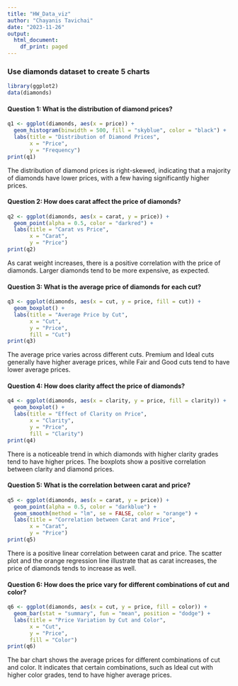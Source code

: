 ```yaml
---
title: "HW_Data_viz"
author: "Chayanis Tavichai"
date: "2023-11-26"
output:
  html_document:
    df_print: paged
---
```


### Use diamonds dataset to create 5 charts

```r
library(ggplot2)
data(diamonds)
```

#### Question 1: What is the distribution of diamond prices?

```r
q1 <- ggplot(diamonds, aes(x = price)) +
  geom_histogram(binwidth = 500, fill = "skyblue", color = "black") +
  labs(title = "Distribution of Diamond Prices",
       x = "Price",
       y = "Frequency")
print(q1)
```

The distribution of diamond prices is right-skewed, indicating that a majority of diamonds have lower prices, with a few having significantly higher prices.

#### Question 2: How does carat affect the price of diamonds?

```r
q2 <- ggplot(diamonds, aes(x = carat, y = price)) +
  geom_point(alpha = 0.5, color = "darkred") +
  labs(title = "Carat vs Price",
       x = "Carat",
       y = "Price")
print(q2)
```

As carat weight increases, there is a positive correlation with the price of diamonds. Larger diamonds tend to be more expensive, as expected.

#### Question 3: What is the average price of diamonds for each cut?

```r
q3 <- ggplot(diamonds, aes(x = cut, y = price, fill = cut)) +
  geom_boxplot() +
  labs(title = "Average Price by Cut",
       x = "Cut",
       y = "Price",
       fill = "Cut")
print(q3)
```

The average price varies across different cuts. Premium and Ideal cuts generally have higher average prices, while Fair and Good cuts tend to have lower average prices.

#### Question 4: How does clarity affect the price of diamonds?

```r
q4 <- ggplot(diamonds, aes(x = clarity, y = price, fill = clarity)) +
  geom_boxplot() +
  labs(title = "Effect of Clarity on Price",
       x = "Clarity",
       y = "Price",
       fill = "Clarity")
print(q4)
```

There is a noticeable trend in which diamonds with higher clarity grades tend to have higher prices. The boxplots show a positive correlation between clarity and diamond prices.

#### Question 5: What is the correlation between carat and price?

```r
q5 <- ggplot(diamonds, aes(x = carat, y = price)) +
  geom_point(alpha = 0.5, color = "darkblue") +
  geom_smooth(method = "lm", se = FALSE, color = "orange") +
  labs(title = "Correlation between Carat and Price",
       x = "Carat",
       y = "Price")
print(q5)
```

There is a positive linear correlation between carat and price. The scatter plot and the orange regression line illustrate that as carat increases, the price of diamonds tends to increase as well.

#### Question 6: How does the price vary for different combinations of cut and color?

```r
q6 <- ggplot(diamonds, aes(x = cut, y = price, fill = color)) +
  geom_bar(stat = "summary", fun = "mean", position = "dodge") +
  labs(title = "Price Variation by Cut and Color",
       x = "Cut",
       y = "Price",
       fill = "Color")
print(q6)
```

The bar chart shows the average prices for different combinations of cut and color. It indicates that certain combinations, such as Ideal cut with higher color grades, tend to have higher average prices.
